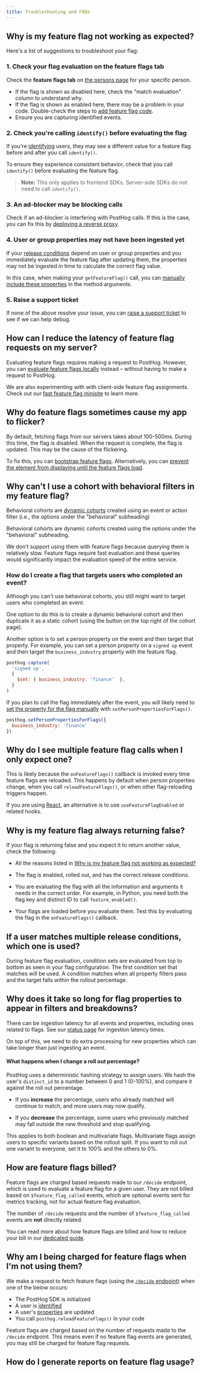 ```yaml
---
title: Troubleshooting and FAQs
---
```



## Why is my feature flag not working as expected?

Here's a list of suggestions to troubleshoot your flag:

### 1. Check your flag evaluation on the feature flags tab

Check the **feature flags tab** on [the persons page](https://app.posthog.com/persons) for your specific person.

<ProductScreenshot
    imageLight={PersonsFeatureFlagLight} 
    imageDark={PersonsFeatureFlagDark}
    alt="Persons feature flag tab" 
    classes="rounded"
/>

- If the flag is shown as disabled here, check the "match evaluation" column to understand why.
- If the flag is shown as enabled here, there may be a problem in your code. Double-check the steps to [add feature flag code](/docs/feature-flags/adding-feature-flag-code).
- Ensure you are capturing identified events.

### 2. Check you're calling `identify()` before evaluating the flag

If you're [identifying](/docs/product-analytics/identify) users, they may see a different value for a feature flag before and after you call `identify()`. 

To ensure they experience consistent behavior, check that you call `identify()` before evaluating the feature flag.

> **Note:** This only applies to frontend SDKs. Server-side SDKs do not need to call `identify()`.

### 3. An ad-blocker may be blocking calls

Check if an ad-blocker is interfering with PostHog calls. If this is the case, you can fix this by [deploying a reverse proxy](/docs/advanced/proxy).

### 4. User or group properties may not have been ingested yet

If your [release conditions](/docs/feature-flags/creating-feature-flags#release-conditions) depend on user or group properties and you immediately evaluate the feature flag after updating them, the properties may not be ingested in time to calculate the correct flag value.

In this case, when making your `getFeatureFlag()` call, you can [manually include these properties](/docs/feature-flags/adding-feature-flag-code?tab=Web#overriding-server-properties) in the method arguments.

### 5. Raise a support ticket

If none of the above resolve your issue, you can [raise a support ticket](https://app.posthog.com/home#supportModal) to see if we can help debug.


<FAQFalseOrNoneEvents />

## How can I reduce the latency of feature flag requests on my server?

Evaluating feature flags requires making a request to PostHog. However, you can [evaluate feature flags locally](/docs/feature-flags/local-evaluation) instead – without having to make a request to PostHog.

We are also experimenting with with client-side feature flag assignments. Check out our [fast feature flag minisite](https://posthog-fast-feature-flags.vercel.app/) to learn more.

## Why do feature flags sometimes cause my app to flicker?

By default, fetching flags from our servers takes about 100-500ms. During this time, the flag is disabled. When the request is complete, the flag is updated. This may be the cause of the flickering.

To fix this, you can [bootstrap feature flags](/docs/feature-flags/bootstrapping). Alternatively, you can [prevent the element from displaying until the feature flags load](/tutorials/prevent-fouc-ab-tests).

## Why can't I use a cohort with behavioral filters in my feature flag?

Behavioral cohorts are [dynamic cohorts](/docs/data/cohorts#dynamic-cohorts) created using an event or action filter (i.e., the options under the "behavioral" subheading)

<ProductScreenshot
    imageLight={BehavioralCohortsLight} 
    imageDark={BehavioralCohortsDark}
    alt="Behavioral cohorts" 
    classes="rounded"
/>

<Caption>
Behavioral cohorts are dynamic cohorts created using the options under the "behavioral" subheading.
</Caption>

We don't support using them with feature flags because querying them is relatively slow. Feature flags require fast evaluation and these queries would significantly impact the evaluation speed of the entire service. 

### How do I create a flag that targets users who completed an event?

Although you can't use behavioral cohorts, you still might want to target users who completed an event. 

One option to do this is to create a dynamic behavioral cohort and then duplicate it as a static cohort (using the button on the top right of the cohort page).

<ProductScreenshot
    imageLight={DeuplicateAsStaticCohortLight} 
    imageDark={DeuplicateAsStaticCohortDark}
    alt="How to duplicate as static cohort" 
    classes="rounded"
/>

Another option is to set a person property on the event and then target that property. For example, you can set a person property on a `signed up` event and then target the `business_industry` property with the feature flag.

```js
posthog.capture(
  'signed up',
  {
    $set: { business_industry: 'finance'  },
  }
)
```

If you plan to call the flag immediately after the event, you will likely need to [set the property for the flag manually](/docs/libraries/js/features#overriding-server-properties) with `setPersonPropertiesForFlags()`.

```js
posthog.setPersonPropertiesForFlags({
  business_industry: 'finance'
})
```

## Why do I see multiple feature flag calls when I only expect one?

This is likely because the `onFeatureFlags()` callback is invoked every time feature flags are reloaded. This happens by default when person properties change, when you call `reloadFeatureFlags()`, or when other flag-reloading triggers happen.

If you are using [React](/docs/libraries/react#feature-flags), an alternative is to use `useFeatureFlagEnabled` or related hooks.

## Why is my feature flag always returning false?

If your flag is returning false and you expect it to return another value, check the following:

- All the reasons listed in [Why is my feature flag not working as expected?](#why-is-my-feature-flag-not-working-as-expected)

- The flag is enabled, rolled out, and has the correct release conditions.

- You are evaluating the flag with all the information and arguments it needs in the correct order. For example, in Python, you need both the flag key and distinct ID to call `feature_enabled()`.

- Your flags are loaded before you evaluate them. Test this by evaluating the flag in the `onFeatureFlags()` callback.

## If a user matches multiple release conditions, which one is used?

During feature flag evaluation, condition sets are evaluated from top to bottom as seen in your flag configuration. The first condition set that matches will be used. A condition matches when all property filters pass and the target falls within the rollout percentage.

## Why does it take so long for flag properties to appear in filters and breakdowns?

There can be ingestion latency for all events and properties, including ones related to flags. See our [status page](https://status.posthog.com/) for ingestion latency times.

On top of this, we need to do extra processing for new properties which can take longer than just ingesting an event.

#### What happens when I change a roll out percentage?

PostHog uses a deterministic hashing strategy to assign users. We hash the user's `distinct_id` to a number between 0 and 1 (0-100%), and compare it against the roll out percentage.

- If you **increase** the percentage, users who already matched will continue to match, and more users may now qualify.

- If you **decrease** the percentage, some users who previously matched may fall outside the new threshold and stop qualifying.

This applies to both boolean and multivariate flags. Multivariate flags assign users to specific variants based on the rollout split. If you want to roll out one variant to everyone, set it to 100% and the others to 0%.

## How are feature flags billed?

Feature flags are charged based requests made to our `/decide` endpoint, which is used to evaluate a feature flag for a given user. They are not billed based on `$feature_flag_called` events, which are optional events sent for metrics tracking, not for actual feature flag evaluation. 

The number of `/decide` requests and the number of `$feature_flag_called` events are **not** directly related.

You can read more about how feature flags are billed and how to reduce your bill in our [dedicated guide](/docs/feature-flags/cutting-costs).

## Why am I being charged for feature flags when I'm not using them?

We make a request to fetch feature flags (using the [`/decide` endpoint](/docs/api/decide)) when one of the below occurs:

- The PostHog SDK is initialized
- A user is [identified](/docs/data/identify) 
- A user's [properties](/docs/product-analytics/person-properties) are updated
- You call `posthog.reloadFeatureFlags()` in your code

Feature flags are charged based on the number of requests made to the `/decide` endpoint. This means even if no feature flag events are generated, you may still be charged for feature flag requests.

## How do I generate reports on feature flag usage?


<PostHogBillableUsageTemplate />